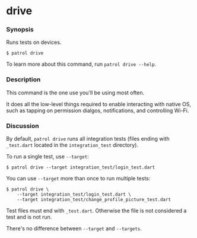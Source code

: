 # drive

### Synopsis

Runs tests on devices.

```console
$ patrol drive
```

To learn more about this command, run `patrol drive --help`.

### Description

This command is the one use you'll be using most often.

It does all the low-level things required to enable interacting with native OS,
such as tapping on permission dialgos, notifications, and controlling Wi-Fi.

### Discussion

By default, `patrol drive` runs all integration tests (files ending with
`_test.dart` located in the `integration_test` directory).

To run a single test, use `--target`:

```console
$ patrol drive --target integration_test/login_test.dart
```

You can use `--target` more than once to run multiple tests:

```console
$ patrol drive \
    --target integration_test/login_test.dart \
    --target integration_test/change_profile_picture_test.dart
```

Test files must end with `_test.dart`. Otherwise the file is not considered a
test and is not run.

There's no difference between `--target` and `--targets`.

